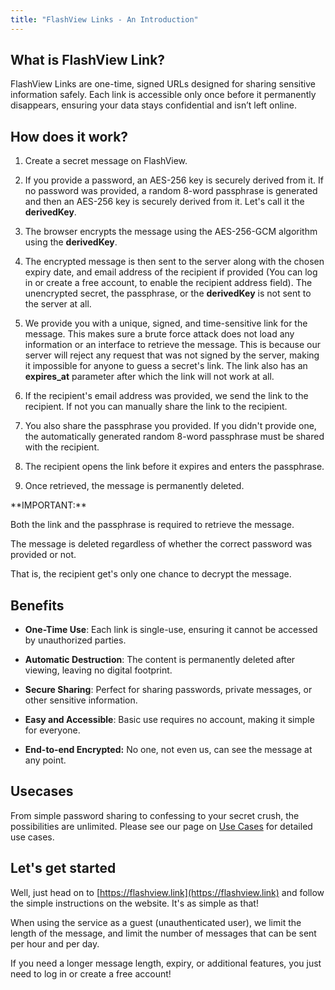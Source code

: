 ```yaml
---
title: "FlashView Links - An Introduction"
---
```


## What is FlashView Link?

FlashView Links are one-time, signed URLs designed for sharing sensitive information safely. Each link is accessible only once before it permanently disappears, ensuring your data stays confidential and isn’t left online.

## How does it work?

1. Create a secret message on FlashView.

2. If you provide a password, an AES-256 key is securely derived from it. If no password was provided, a random 8-word passphrase is generated and then an AES-256 key is securely derived from it. Let's call it the **derivedKey**.

3. The browser encrypts the message using the AES-256-GCM algorithm using the **derivedKey**.

4. The encrypted message is then sent to the server along with the chosen expiry date, and email address of the recipient if provided (You can log in or create a free account, to enable the recipient address field). The unencrypted secret, the passphrase, or the **derivedKey** is not sent to the server at all.

5. We provide you with a unique, signed, and time-sensitive link for the message. This makes sure a brute force attack does not load any information or an interface to retrieve the message. This is because our server will reject any request that was not signed by the server, making it impossible for anyone to guess a secret's link. The link also has an **expires\_at** parameter after which the link will not work at all.

6. If the recipient's email address was provided, we send the link to the recipient. If not you can manually share the link to the recipient.

7. You also share the passphrase you provided. If you didn't provide one, the automatically generated random 8-word passphrase must be shared with the recipient.

8. The recipient opens the link before it expires and enters the passphrase.

9. Once retrieved, the message is permanently deleted.

<Warning>
  **IMPORTANT:**

  Both the link and the passphrase is required to retrieve the message.

  The message is deleted regardless of whether the correct password was provided or not.

  That is, the recipient get's only one chance to decrypt the message.
</Warning>

## Benefits

* **One-Time Use**: Each link is single-use, ensuring it cannot be accessed by unauthorized parties.

* **Automatic Destruction**: The content is permanently deleted after viewing, leaving no digital footprint.

* **Secure Sharing**: Perfect for sharing passwords, private messages, or other sensitive information.

* **Easy and Accessible**: Basic use requires no account, making it simple for everyone.

* **End-to-end Encrypted:** No one, not even us, can see the message at any point.

## Usecases

From simple password sharing to confessing to your secret crush, the possibilities are unlimited. Please see our page on [Use Cases](https://flashview.link/use-cases) for detailed use cases.

## Let's get started

Well, just head on to [https://flashview.link](https://flashview.link) and follow the simple instructions on the website. It's as simple as that!

<Tip>
  When using the service as a guest (unauthenticated user), we limit the length of the message, and limit the number of messages that can be sent per hour and per day.

  If you need a longer message length, expiry, or additional features, you just need to log in or create a free account!
</Tip>